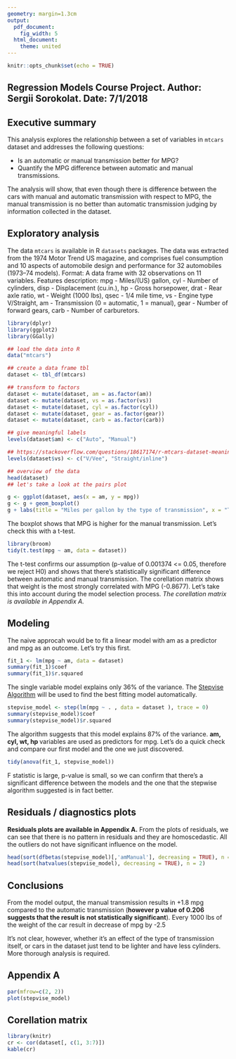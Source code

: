 ```yaml
---
geometry: margin=1.3cm
output: 
  pdf_document: 
    fig_width: 5
  html_document: 
    theme: united
---
```


```r
knitr::opts_chunk$set(echo = TRUE)
```

## Regression Models Course Project. Author: Sergii Sorokolat. Date: 7/1/2018

## Executive summary

This analysis explores the relationship between a set of variables in ```mtcars``` dataset and addresses the following questions:

- Is an automatic or manual transmission better for MPG?
- Quantify the MPG difference between automatic and manual transmissions.

The analysis will show, that even though there is difference between the cars with manual and automatic transmission with respect to MPG, the manual transmission is no better than automatic transmission judging by information collected in the dataset.

## Exploratory analysis
The data ```mtcars``` is available in R ```datasets``` packages. The data was extracted from the 1974 Motor Trend US magazine, and comprises fuel consumption and 10 aspects of automobile design and performance for 32 automobiles (1973–74 models). Format: A data frame with 32 observations on 11 variables. 
Features description: mpg - Miles/(US) gallon, cyl - Number of cylinders, disp - Displacement (cu.in.), hp - Gross horsepower, drat - Rear axle ratio, wt - Weight (1000 lbs), qsec - 1/4 mile time, vs - Engine type V/Straight, am - Transmission (0 = automatic, 1 = manual), gear - Number of forward gears, carb - Number of carburetors.

```r
library(dplyr)
library(ggplot2)
library(GGally)

## load the data into R
data("mtcars")

## create a data frame tbl
dataset <- tbl_df(mtcars)

## transform to factors
dataset <- mutate(dataset, am = as.factor(am))
dataset <- mutate(dataset, vs = as.factor(vs))
dataset <- mutate(dataset, cyl = as.factor(cyl))
dataset <- mutate(dataset, gear = as.factor(gear))
dataset <- mutate(dataset, carb = as.factor(carb))

## give meaningful labels
levels(dataset$am) <- c("Auto", "Manual")

## https://stackoverflow.com/questions/18617174/r-mtcars-dataset-meaning-of-vs-variable
levels(dataset$vs) <- c("V/Vee", "Straight/inline")

## overview of the data
head(dataset)
## let's take a look at the pairs plot
```


```r
g <- ggplot(dataset, aes(x = am, y = mpg))
g <- g + geom_boxplot()
g + labs(title = "Miles per gallon by the type of transmission", x = "Transmission", y = "MPG")
```

The boxplot shows that MPG is higher for the manual transmission. Let's check this with a t-test.

```r
library(broom)
tidy(t.test(mpg ~ am, data = dataset))
```
The t-test confirms our assumption (p-value of 0.001374 <= 0.05, therefore we reject H0) and shows that there's statistically significant difference between automatic and manual transmission. The corellation matrix shows that weight is the most strongly correlated with MPG (-0.8677). Let's take this into account during the model selection process. *The corellation matrix is available in Appendix A.*

## Modeling
The naive approcah would be to fit a linear model with am as a predictor and mpg as an outcome. Let's try this first.

```r
fit_1 <- lm(mpg ~ am, data = dataset) 
summary(fit_1)$coef
summary(fit_1)$r.squared
```

The single variable model explains only 36% of the variance. The [Stepvise Algorithm](https://en.wikipedia.org/wiki/Stepwise_regression) will be used to find the best fitting model automatically. 

```r
stepvise_model <- step(lm(mpg ~ . , data = dataset ), trace = 0)
summary(stepvise_model)$coef
summary(stepvise_model)$r.squared

```

The algorithm suggests that this model explains 87% of the variance.  **am, cyl, wt, hp ** variables are used as predictors for mpg. Let's do a quick check and compare our first model and the one we just discovered.

```r
tidy(anova(fit_1, stepvise_model))
```
F statistic is large, p-value is small, so we can confirm that there's a significant difference between the models and the one that the stepwise algorithm suggested is in fact better. 

## Residuals / diagnostics plots
**Residuals plots are available in Appendix A.** From the plots of residuals, we can see that there is no pattern in residuals and they are homoscedastic. All the outliers do not have significant influence on the model.
```r
head(sort(dfbetas(stepvise_model)[,'amManual'], decreasing = TRUE), n = 2)
head(sort(hatvalues(stepvise_model), decreasing = TRUE), n = 2)
```

## Conclusions
From the model output, the manual transmission results in +1.8 mpg compared to the automatic transmission (**however p value of 0.206 suggests that the result is not statistically significant**). Every 1000 lbs of the weight of the car result in decrease of mpg by -2.5

It's not clear, however, whether it's an effect of the type of transmission itself, or cars in the dataset just tend to be lighter and have less cylinders. More thorough analysis is required.

## Appendix A
```r

par(mfrow=c(2, 2))
plot(stepvise_model)
```

## Corellation matrix

```r
library(knitr)
cr <- cor(dataset[, c(1, 3:7)])
kable(cr)
```

